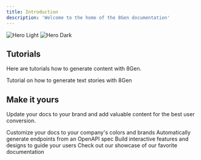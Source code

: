 ```yaml
---
title: Introduction
description: 'Welcome to the home of the 8Gen documentation'
---
```


<Frame>
<img
  className="block dark:hidden"
  src="/images/8Gen-full.png"
  alt="Hero Light"
/>
<img
  className="hidden dark:block"
  src="/images/8Gen-full.png"
  alt="Hero Dark"
/>
</Frame>

## Tutorials

Here are tutorials how to generate content with 8Gen.

<CardGroup cols={1}>
  <Card
    title="Generate Text Stories"
    icon="stars"
    href="/lumen-tut"
  >
    Tutorial on how to generate text stories with 8Gen
  </Card>
</CardGroup>

## Make it yours

Update your docs to your brand and add valuable content for the best user conversion.

<CardGroup cols={2}>
  <Card
    title="Customize Style"
    icon="palette"
    href="https://mintlify.com/docs/settings/global"
  >
    Customize your docs to your company's colors and brands
  </Card>
  <Card
    title="Reference APIs"
    icon="code"
    href="https://mintlify.com/docs/api-playground/openapi"
  >
    Automatically generate endpoints from an OpenAPI spec
  </Card>
  <Card
    title="Add Components"
    icon="screwdriver-wrench"
    href="https://mintlify.com/docs/components/accordion"
  >
    Build interactive features and designs to guide your users
  </Card>
  <Card
    title="Get Inspiration"
    icon="stars"
    href="https://mintlify.com/customers"
  >
    Check out our showcase of our favorite documentation
  </Card>
</CardGroup>
